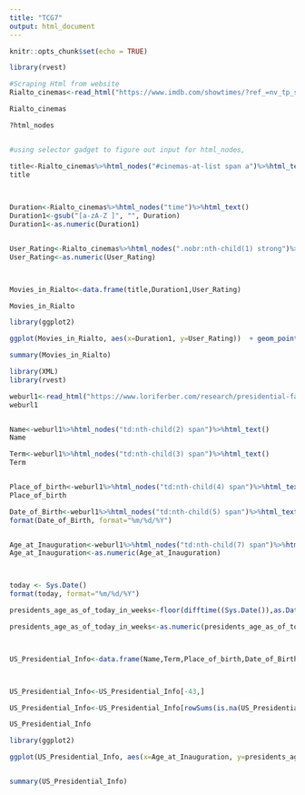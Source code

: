 ---
title: "TCG7"
output: html_document
---

```{r setup, include=FALSE}
knitr::opts_chunk$set(echo = TRUE)
```

```{r}
library(rvest)

#Scraping Html from website
Rialto_cinemas<-read_html("https://www.imdb.com/showtimes/?ref_=nv_tp_sh_3")

Rialto_cinemas

?html_nodes


#using selector gadget to figure out input for html_nodes,

title<-Rialto_cinemas%>%html_nodes("#cinemas-at-list span a")%>%html_text()
title


  
Duration<-Rialto_cinemas%>%html_nodes("time")%>%html_text()
Duration1<-gsub("[a-zA-Z ]", "", Duration)
Duration1<-as.numeric(Duration1)


User_Rating<-Rialto_cinemas%>%html_nodes(".nobr:nth-child(1) strong")%>%html_text()
User_Rating<-as.numeric(User_Rating)



Movies_in_Rialto<-data.frame(title,Duration1,User_Rating)

Movies_in_Rialto

library(ggplot2)

ggplot(Movies_in_Rialto, aes(x=Duration1, y=User_Rating))  + geom_point(color="Green", size=2) + geom_smooth(method='lm', se=FALSE)

summary(Movies_in_Rialto)

```


```{r}

library(XML)
library(rvest)

weburl1<-read_html("https://www.loriferber.com/research/presidential-facts-statistics/presidential-birthdates.html")
weburl1


Name<-weburl1%>%html_nodes("td:nth-child(2) span")%>%html_text()
Name

Term<-weburl1%>%html_nodes("td:nth-child(3) span")%>%html_text()
Term


Place_of_birth<-weburl1%>%html_nodes("td:nth-child(4) span")%>%html_text()
Place_of_birth

Date_of_Birth<-weburl1%>%html_nodes("td:nth-child(5) span")%>%html_text()
format(Date_of_Birth, format="%m/%d/%Y")


Age_at_Inauguration<-weburl1%>%html_nodes("td:nth-child(7) span")%>%html_text()
Age_at_Inauguration<-as.numeric(Age_at_Inauguration)



today <- Sys.Date()
format(today, format="%m/%d/%Y")

presidents_age_as_of_today_in_weeks<-floor(difftime((Sys.Date()),as.Date(Date_of_Birth,  "%m/%d/%Y"),unit="weeks")/52.25)

presidents_age_as_of_today_in_weeks<-as.numeric(presidents_age_as_of_today_in_weeks)



US_Presidential_Info<-data.frame(Name,Term,Place_of_birth,Date_of_Birth,Age_at_Inauguration,presidents_age_as_of_today_in_weeks)



US_Presidential_Info<-US_Presidential_Info[-43,]

US_Presidential_Info<-US_Presidential_Info[rowSums(is.na(US_Presidential_Info)) == 0,]

US_Presidential_Info

library(ggplot2)

ggplot(US_Presidential_Info, aes(x=Age_at_Inauguration, y=presidents_age_as_of_today_in_weeks))  + geom_point(color="RED", size=1) + geom_smooth(method='lm', se=FALSE)


summary(US_Presidential_Info)
```


